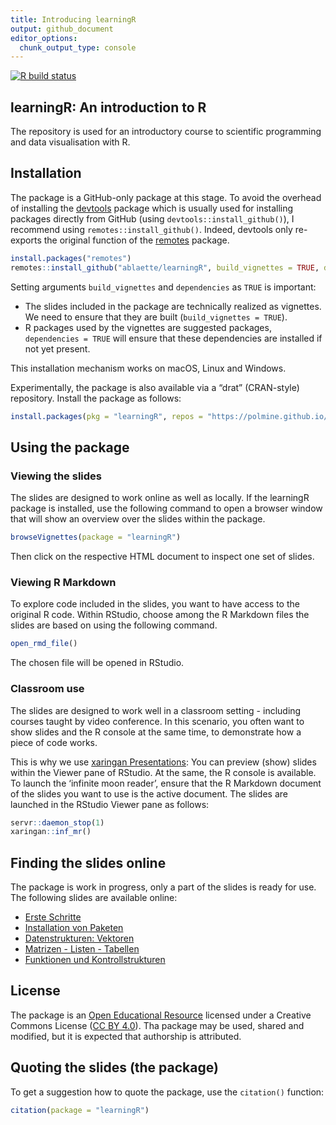 ```yaml
---
title: Introducing learningR
output: github_document
editor_options: 
  chunk_output_type: console
---
```



<!-- badges: start -->
  [![R build status](https://github.com/ablaette/learningR/workflows/R-CMD-check/badge.svg)](https://github.com/ablaette/learningR/actions)
  <!-- badges: end -->

## learningR: An introduction to R

The repository is used for an introductory course to scientific programming and data visualisation with R.

## Installation

The package is a GitHub-only package at this stage. To avoid the overhead of installing the [devtools](https://CRAN.R-project.org/package=devtools) package which is usually used for installing packages directly from GitHub (using `devtools::install_github()`), I recommend using `remotes::install_github()`. Indeed, devtools only re-exports the original function of the [remotes](https://CRAN.R-project.org/package=remotes) package.

```r
install.packages("remotes")
remotes::install_github("ablaette/learningR", build_vignettes = TRUE, dependencies = TRUE)
```

Setting arguments `build_vignettes` and `dependencies` as `TRUE` is important: 

- The slides included in the package are technically realized as vignettes. We need to ensure that they are built (`build_vignettes = TRUE`). 
- R packages used by the vignettes are suggested packages, `dependencies = TRUE` will ensure that these dependencies are installed if not yet present.

This installation mechanism works on macOS, Linux and Windows. 

Experimentally, the package is also available via a "drat" (CRAN-style) repository. Install the package as follows:

```r
install.packages(pkg = "learningR", repos = "https://polmine.github.io/drat/")
```


## Using the package

### Viewing the slides

The slides are designed to work online as well as locally. If the learningR package is installed, use the following command to open a browser window that will show an overview over the slides within the package.

```r
browseVignettes(package = "learningR")
```

Then click on the respective HTML document to inspect one set of slides.


### Viewing R Markdown

To explore code included in the slides, you want to have access to the original R code. Within RStudio, choose among the R Markdown files the slides are based on using the following command.

```r
open_rmd_file()
```

The chosen file will be opened in RStudio. 


### Classroom use

The slides are designed to work well in a classroom setting - including courses taught by video conference. In this scenario, you often want to show slides and the R console at the same time, to demonstrate how a piece of code works. 

This is why we use [xaringan Presentations](https://bookdown.org/yihui/rmarkdown/xaringan.html): You can preview (show) slides within the Viewer pane of RStudio. At the same, the R console is available. To launch the 'infinite moon reader', ensure that the R Markdown document of the slides you want to use is the active document. The slides are launched in the RStudio Viewer pane as follows:

```r
servr::daemon_stop(1)
xaringan::inf_mr()
```

## Finding the slides online

The package is work in progress, only a part of the slides is ready for use. The following slides are available online:

- [Erste Schritte](https://ablaette.github.io/learningR/a_getting-started.html#1)
- [Installation von Paketen](https://ablaette.github.io/learningR/b_installation.html#1)
- [Datenstrukturen: Vektoren](https://ablaette.github.io/learningR/c_vektoren.html#1)
- [Matrizen - Listen - Tabellen](https://ablaette.github.io/learningR/d_data.frames.html#1)
- [Funktionen und Kontrollstrukturen](https://ablaette.github.io/learningR/e_kontrollstrukturen.html#1)


## License

The package is an [Open Educational Resource](https://de.wikipedia.org/wiki/Open_Educational_Resources) licensed under a Creative Commons License ([CC BY 4.0](https://creativecommons.org/licenses/by/4.0/deed.de)). Tha package may be used, shared and modified, but it is expected that authorship is attributed.


## Quoting the slides (the package)

To get a suggestion how to quote the package, use the `citation()` function:

```r
citation(package = "learningR")
```
